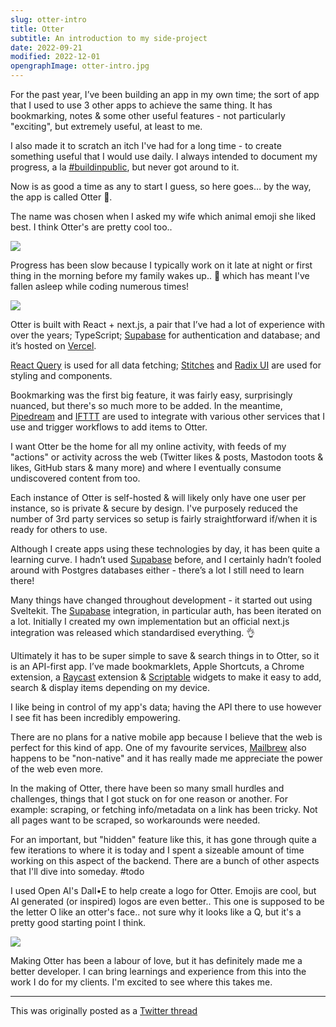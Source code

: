 ```yaml
---
slug: otter-intro
title: Otter
subtitle: An introduction to my side-project
date: 2022-09-21
modified: 2022-12-01
opengraphImage: otter-intro.jpg
---
```


For the past year, I’ve been building an app in my own time; the sort of app that I used to use 3 other apps to achieve the same thing. It has bookmarking, notes & some other useful features - not particularly "exciting", but extremely useful, at least to me.

I also made it to scratch an itch I've had for a long time - to create something useful that I would use daily. I always intended to document my progress, a la [#buildinpublic](https://twitter.com/search?q=%23buildinpublic), but never got around to it.

Now is as good a time as any to start I guess, so here goes… by the way, the app is called Otter 🦦.

The name was chosen when I asked my wife which animal emoji she liked best. I think Otter's are pretty cool too..

![](https://api.typefully.com/media-p/2558881a-6ef7-411c-99bd-4821cb3b470c/)

Progress has been slow because I typically work on it late at night or first thing in the morning before my family wakes up.. 🥱 which has meant I've fallen asleep while coding numerous times!

![](https://api.typefully.com/media-p/f0cc0e8e-eb88-4ed5-bcdc-2285a03dcff2/)

Otter is built with React + next.js, a pair that I’ve had a lot of experience with over the years; TypeScript; [Supabase](https://supabase.com) for authentication and database; and it’s hosted on [Vercel](https://vercel.com).

[React Query](https://tanstack.com/query/v4) is used for all data fetching; [Stitches](https://stitches.dev/) and [Radix UI](https://radix-ui.com) are used for styling and components.

Bookmarking was the first big feature, it was fairly easy, surprisingly nuanced, but there's so much more to be added. In the meantime, [Pipedream](https://pipedream.com) and [IFTTT](https://twitter.com/IFTTT) are used to integrate with various other services that I use and trigger workflows to add items to Otter.

I want Otter be the home for all my online activity, with feeds of my "actions" or activity across the web (Twitter likes & posts, Mastodon toots & likes, GitHub stars & many more) and where I eventually consume undiscovered content from too.

Each instance of Otter is self-hosted & will likely only have one user per instance, so is private & secure by design. I've purposely reduced the number of 3rd party services so setup is fairly straightforward if/when it is ready for others to use.

Although I create apps using these technologies by day, it has been quite a learning curve. I hadn’t used [Supabase](https://twitter.com/supabase) before, and I certainly hadn’t fooled around with Postgres databases either - there’s a lot I still need to learn there!

Many things have changed throughout development - it started out using Sveltekit. The [Supabase](https://twitter.com/supabase) integration, in particular auth, has been iterated on a lot. Initially I created my own implementation but an official next.js integration was released which standardised everything. 👌

Ultimately it has to be super simple to save & search things in to Otter, so it is an API-first app. I’ve made bookmarklets, Apple Shortcuts, a Chrome extension, a [Raycast](https://raycast.com) extension & [Scriptable](https://scriptable.app/) widgets to make it easy to add, search & display items depending on my device.

I like being in control of my app's data; having the API there to use however I see fit has been incredibly empowering.

There are no plans for a native mobile app because I believe that the web is perfect for this kind of app. One of my favourite services, [Mailbrew](https://mailbrew.com) also happens to be "non-native" and it has really made me appreciate the power of the web even more.

In the making of Otter, there have been so many small hurdles and challenges, things that I got stuck on for one reason or another. For example: scraping, or fetching info/metadata on a link has been tricky. Not all pages want to be scraped, so workarounds were needed.

For an important, but "hidden" feature like this, it has gone through quite a few iterations to where it is today and I spent a sizeable amount of time working on this aspect of the backend. There are a bunch of other aspects that I'll dive into someday. #todo

I used Open AI's Dall•E to help create a logo for Otter. Emojis are cool, but AI generated (or inspired) logos are even better.. This one is supposed to be the letter O like an otter's face.. not sure why it looks like a Q, but it's a pretty good starting point I think.

![](https://api.typefully.com/media-p/c7b58dfe-dbf3-4bb8-8a5e-82b717e57b93/)

Making Otter has been a labour of love, but it has definitely made me a better developer. I can bring learnings and experience from this into the work I do for my clients. I'm excited to see where this takes me.

---

This was originally posted as a [Twitter thread](https://twitter.com/MrMartineau/status/1572177074500272128)

